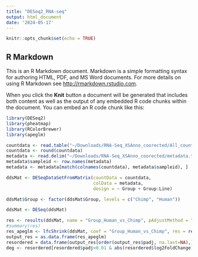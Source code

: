 ```yaml
---
title: "DESeq2_RNA-seq"
output: html_document
date: '2024-05-17'
---
```


```r
knitr::opts_chunk$set(echo = TRUE)
```

## R Markdown

This is an R Markdown document. Markdown is a simple formatting syntax for authoring HTML, PDF, and MS Word documents. For more details on using R Markdown see <http://rmarkdown.rstudio.com>.

When you click the **Knit** button a document will be generated that includes both content as well as the output of any embedded R code chunks within the document. You can embed an R code chunk like this:

```r
library(DESeq2)
library(pheatmap) 
library(RColorBrewer)
library(apeglm)
```


```r
countdata <- read.table("~/Downloads/RNA-Seq_XSAnno_coorected/All_counts_xsanno_corrected.txt", header = TRUE, row.names = 1)
countdata <- round(countdata)
metadata <- read.delim("~/Downloads/RNA-Seq_XSAnno_coorected/metadata.txt", row.names = 1)
metadata$sampleid <- row.names(metadata)
metadata <- metadata[match(colnames(countdata), metadata$sampleid), ]

```

```r
ddsMat <- DESeqDataSetFromMatrix(countData = countdata,
                                 colData = metadata,
                                 design = ~ Group + Group:Line)
```
```r
ddsMat$Group <- factor(ddsMat$Group, levels = c("Chimp", "Human"))
```

```r
ddsMat <- DESeq(ddsMat)
```

```r
res <- results(ddsMat, name = "Group_Human_vs_Chimp", pAdjustMethod = "fdr", alpha = 0.01)
#summary(res)
res_apeglm <- lfcShrink(ddsMat, coef = "Group_Human_vs_Chimp", res = res, type = "apeglm")
output_res = as.data.frame(res_apeglm)
resordered = data.frame(output_res[order(output_res$padj, na.last=NA),])
deg <- resordered[resordered$padj<0.01 & abs(resordered$log2FoldChange)>=1,]

```

